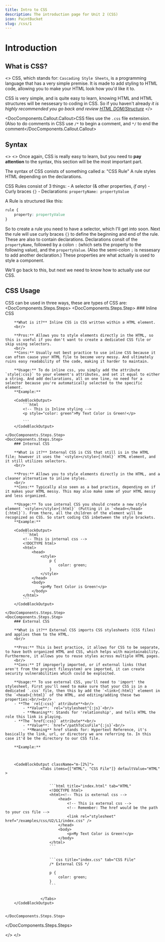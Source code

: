 ```yaml
---
title: Intro to CSS
description: The introduction page for Unit 2 (CSS)
icon: PaintBucket
slug: /css/1
---
```


# Introduction


## What is CSS?

<>
CSS, which stands for: `Cascading Style Sheets`, is a programming language that has a very simple premise. It is made to add styling to HTML code, allowing you to make your HTML look how you'd like it to. 

CSS is very simple, and is quite easy to learn, knowing HTML and HTML structures will be nessesary to coding in CSS. So if you haven't already 
<span className="secondary">*it is highly recommended you go back and review [HTML DOM/Structure](/docs/Course1/U1/html/1#html-document-tree)*</span>
</>

<DocComponents.Callout.Callout>CSS files use the `.css` file extension.  (Also to do comments in CSS use `/*` to begin a comment, and `*/` to end the comment</DocComponents.Callout.Callout>
## Syntax

<>
<>
Once again, CSS is really easy to learn, but you need to **pay attention** to the syntax, this section will be the most important part.

The syntax of CSS conists of something called a: "CSS Rule"
A rule styles HTML depending on the declarations.

CSS Rules consist of 3 things:
    - A selector (& other properties, *if any*)
    - Curly braces `{}`
    - Declarations: `propertyName: propertyValue`


A Rule is structured like this:


```css 
rule {
    property: propertyValue
}
```

So to create a rule you need to have a selector, which I'll get into soon. Next the rule will use curly braces `{}` to define the beginning and end of the rule. 
These are also to contain declarations. Declarations consit of the `propertyName`, followed by a colon `:` (which sets the property to the following value), and the `propertyValue`. (Also the semi-colon `;` is nessesary to add another declaration.)
These properties are what actually is used to style a component.

We'll go back to this, but next we need to know how to actually use our CSS.

## CSS Usage

CSS can be used in three ways, these are types of CSS are:
<DocComponents.Steps.Steps>
    <DocComponents.Steps.Step>
        ### Inline CSS

        **What is it?** Inline CSS is CSS written within a HTML element. 
        <br/>
        
        **Pros:** Allows you to style elements directly in the HTML, so this is useful if you don't want to create a dedicated CSS file or skip using selectors.
        <br/>
        **Cons:** Usually not best practice to use inline CSS because it can often cause your HTML file to become very messy. And ultimately ruins easy readability of the code, making it harder to maintain.

        **Usage:** To do inline css, you simply add the attribute `style{:css}` to your element's attributes, and set it equal to either a string. And add declarations, all on one line, no need for a selector because you're automatically selected to the specific element.
        **Example:**

        <CodeBlockOutput>
            ```html
            <!-- This is Inline styling -->
            <p style="color: green">My Text Color is Green!</p>

            ```
        </CodeBlockOutput>
      
    </DocComponents.Steps.Step>
    <DocComponents.Steps.Step>
        ### Internal CSS

        **What is it?** Internal CSS is CSS that still is in the HTML file; however it uses the `<style></style>{:html}` HTML element, and it still utilizes selectors.
        <br/>
        
        **Pros:** Allows you to style elements directly in the HTML, and a cleaner alternative to inline styles.
        <br/>
        **Cons:** Typically also seen as a bad practice, depending on if it makes your HTML messy. This may also make some of your HTML messy and less organized.

        **Usage:** To use internal CSS you should create a new style element `<style></style>{:html}` (Putting it in `<head></head>{:html}`). From there, all the children of the element will be recognized as CSS. So start coding CSS inbetween the style brackets.
        **Example:**

        <CodeBlockOutput>
            ```html
            <!-- This is internal css -->
            <!DOCTYPE html>
            <html>
                <head>
                    <style>
                        p {
                            color: green;
                        }
                    </style>
                </head>
                <body>
                    <p>My Text Color is Green!</p>
                </body>
            </html>
            ```
        </CodeBlockOutput>
      
    </DocComponents.Steps.Step>
    <DocComponents.Steps.Step>
        ### External CSS

        **What is it?** External CSS imports CSS stylesheets (CSS files) and applies them to the HTML.
        <br/>
        
        **Pros:** This is best practice, it allows for CSS to be separate, to have both organized HTML and CSS, which helps with maintainability. Furthermore, it allows you to reuse styles across multiple HTML pages.
        <br/>
        **Cons:** If improperly imported, or if external links (that aren't from the project filesystem) are imported, it can create security vulnerabilities which could be exploited.

        **Usage:** To use external CSS, you'll need to 'import' the stylesheet. First you'll need to make sure that your CSS is in a dedicated `.css` file, then this by add the `<link>{:html}` element in the `<head>{:html}` of the HTML, and editing/adding these two properties:<br/><br/>
        - **The `rel{:css}` attribute**<br/>
            - **Value**: `rel="stylesheet"{:js}`<br/>
            - **Meaning**: Stands for 'relationship', and tells HTML the role this link is playing. 
        - **The `href{:css}` attribute**<br/>
            - **Value**: `href="/pathToCssFile"{:js}`<br/>
            - **Meaning** href stands for: Hypertext Reference, it's basically the link, url, or directory we are referring to. In this case it'd be the directory to our CSS file.

        **Example:**

        

        <CodeBlockOutput className="m-[2%]">
                    <Tabs items={["HTML", "CSS File"]} defaultValue="HTML" >


                        ```html title="index.html" tab="HTML"
                        <!DOCTYPE html> 
                        <html><!-- This is external css -->
                            <head>
                                <!-- This is external css -->
                                <!-- Remember: The href would be the path to your css file -->
                                <link rel="stylesheet" href="/examples/css/U2/L1/index.css" />
                            </head>
                            <body>
                                <p>My Text Color is Green!</p>
                            </body>
                        </html>
                        ```


                        ```css title="index.css" tab="CSS File"
                        /* External CSS */

                        p {
                            color: green;
                        }
                        ```


                    </Tabs>
        </CodeBlockOutput>
        
      
    </DocComponents.Steps.Step>
</DocComponents.Steps.Steps>

</>
</>

